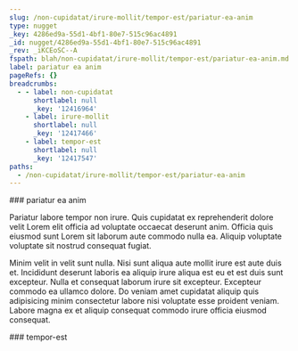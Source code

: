 ```yaml
---
slug: /non-cupidatat/irure-mollit/tempor-est/pariatur-ea-anim
type: nugget
_key: 4286ed9a-55d1-4bf1-80e7-515c96ac4891
_id: nugget/4286ed9a-55d1-4bf1-80e7-515c96ac4891
_rev: _iKCEoSC--A
fspath: blah/non-cupidatat/irure-mollit/tempor-est/pariatur-ea-anim.md
label: pariatur ea anim
pageRefs: {}
breadcrumbs:
  - - label: non-cupidatat
      shortlabel: null
      _key: '12416964'
    - label: irure-mollit
      shortlabel: null
      _key: '12417466'
    - label: tempor-est
      shortlabel: null
      _key: '12417547'
paths:
  - /non-cupidatat/irure-mollit/tempor-est/pariatur-ea-anim
---
```


<NuggetArea>
<Nugget slug="/non-cupidatat/irure-mollit/tempor-est/pariatur-ea-anim" type="nugget" _key="4286ed9a-55d1-4bf1-80e7-515c96ac4891" _id="nugget/4286ed9a-55d1-4bf1-80e7-515c96ac4891" _rev="_iKCEoSC--A" fspath="blah/non-cupidatat/irure-mollit/tempor-est/pariatur-ea-anim.md" label="pariatur ea anim" paths="/non-cupidatat/irure-mollit/tempor-est/pariatur-ea-anim">
<NuggetBody>
### pariatur ea anim

Pariatur labore tempor non irure. Quis cupidatat ex reprehenderit dolore velit Lorem elit officia ad voluptate occaecat deserunt anim. Officia quis eiusmod sunt Lorem sit laborum aute commodo nulla ea. Aliquip voluptate voluptate sit nostrud consequat fugiat.

Minim velit in velit sunt nulla. Nisi sunt aliqua aute mollit irure est aute duis et. Incididunt deserunt laboris ea aliquip irure aliqua est eu et est duis sunt excepteur. Nulla et consequat laborum irure sit excepteur. Excepteur commodo ea ullamco dolore. Do veniam amet cupidatat aliquip quis adipisicing minim consectetur labore nisi voluptate esse proident veniam. Labore magna ex et aliquip consequat commodo irure officia eiusmod consequat.

</NuggetBody>
<Breadcrumbs>
<Crumbs>
<Crumb _key="12416964" label="non-cupidatat" /><Crumb _key="12417466" label="irure-mollit" /><Crumb _key="12417547" label="tempor-est" />
</Crumbs>
</Breadcrumbs>
</Nugget>

<NuggetsInbound>
</NuggetsInbound>
<NuggetsOutbound>
</NuggetsOutbound>
</NuggetArea>
<PassagesInbound>
<Passage direction="inbound" type="passage" _key="12417547" _id="passage/12417547" _rev="_iKCEoSC---" label="tempor-est" passage="tempor-est" fspath="blah/non-cupidatat/irure-mollit/tempor-est" paths="/non-cupidatat/irure-mollit/tempor-est" slug="/non-cupidatat/irure-mollit/tempor-est">
<NuggetBody>
### tempor-est

</NuggetBody>
<Breadcrumbs>
<Crumbs>
<Crumb _key="12416964" label="non-cupidatat" /><Crumb _key="12417466" label="irure-mollit" />
</Crumbs>
</Breadcrumbs>
</Passage>

</PassagesInbound>
<PassagesOutbound>
</PassagesOutbound>